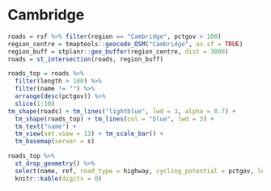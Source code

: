 

# Cambridge

```r
roads = rsf %>% filter(region == "Cambridge", pctgov > 100)
region_centre = tmaptools::geocode_OSM("Cambridge", as.sf = TRUE)
region_buff = stplanr::geo_buffer(region_centre, dist = 3000)
roads = st_intersection(roads, region_buff)

roads_top = roads %>%
  filter(length > 100) %>%
  filter(name != "") %>%
  arrange(desc(pctgov)) %>%
  slice(1:10)
tm_shape(roads) + tm_lines("lightblue", lwd = 3, alpha = 0.7) +
  tm_shape(roads_top) + tm_lines(col = "blue", lwd = 3) +
  tm_text("name") +
  tm_view(set.view = 13) + tm_scale_bar() +
  tm_basemap(server = s)

roads_top %>%
  st_drop_geometry() %>%
  select(name, ref, road_type = highway, cycling_potential = pctgov, length_m = length) %>%
  knitr::kable(digits = 0)
```